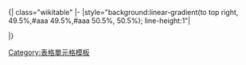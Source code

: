 <noinclude>{| class="wikitable"
|-
|</noinclude>style="background:linear-gradient(to top right,{{{3|#EAECF0}}} 49.5%,#aaa 49.5%,#aaa 50.5%,{{{3|#EAECF0}}} 50.5%); line-height:1"|<div style="margin-left:2em; text-align:right">{{{2}}}</div><div style="margin-right:2em; text-align:left">{{{1}}}</div><noinclude>
|}
{{documentation}}
[[Category:表格單元格模板]]
</noinclude>